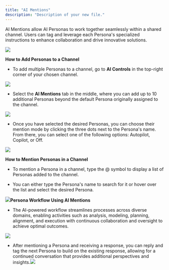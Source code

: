 ```yaml
---
title: "AI Mentions"
description: "Description of your new file."
---
```


AI Mentions allow AI Personas to work together seamlessly within a shared channel. Users can tag and leverage each Persona's specialized instructions to enhance collaboration and drive innovative solutions.

![](/Group10\(2\).png)

**How to Add Personas to a Channel**

* To add multiple Personas to a channel, go to **AI Controls** in the top-right corner of your chosen channel.

![](/Group9.png)

* Select the **AI Mentions** tab in the middle, where you can add up to 10 additional Personas beyond the default Persona originally assigned to the channel.&#x20;

![](/Group3\(2\).png)

* Once you have selected the desired Personas, you can choose their mention mode by clicking the three dots next to the Persona's name. From there, you can select one of the following options: Autopilot, Copilot, or Off.

![](/Group4\(3\).png)

**How to Mention Personas in a Channel**

* To mention a Persona in a channel, type the @ symbol to display a list of Personas added to the channel.

* You can either type the Persona's name to search for it or hover over the list and select the desired Persona.

![](/Group7\(2\).png)**Persona Workflow Using AI Mentions**

* The AI-powered workflow streamlines processes across diverse domains, enabling activities such as analysis, modeling, planning, alignment, and execution with continuous collaboration and oversight to achieve optimal outcomes.

![](/Group8\(2\).png)

* After mentioning a Persona and receiving a response, you can reply and tag the next Persona to build on the existing response, allowing for a continued conversation that provides additional perspectives and insights.![](/Group11\(2\).png)